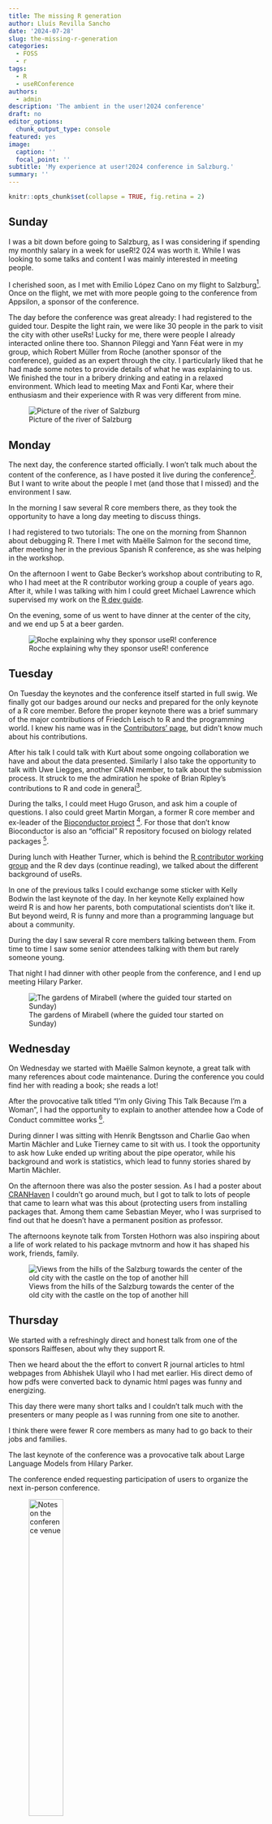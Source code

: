 ```yaml
---
title: The missing R generation
author: Lluís Revilla Sancho
date: '2024-07-28'
slug: the-missing-r-generation
categories:
  - FOSS
  - r
tags:
  - R
  - useRConference
authors:
  - admin
description: 'The ambient in the user!2024 conference'
draft: no
editor_options:
  chunk_output_type: console
featured: yes
image:
  caption: ''
  focal_point: ''
subtitle: 'My experience at user!2024 conference in Salzburg.'
summary: ''
---
```


```r
knitr::opts_chunk$set(collapse = TRUE, fig.retina = 2)
```

## Sunday

I was a bit down before going to Salzburg, as I was considering if spending my monthly salary in a week for useR!2
024 was worth it.
While I was looking to some talks and content I was mainly interested in meeting people.

I cherished soon, as I met with Emilio López Cano on my flight to Salzburg[^1].
Once on the flight, we met with more people going to the conference from Appsilon, a sponsor of the conference.

[^1]: He is the president of the Spanish association of R.

The day before the conference was great already: I had registered to the guided tour.
Despite the light rain, we were like 30 people in the park to visit the city with other useRs!
Lucky for me, there were people I already interacted online there too.
Shannon Pileggi and Yann Féat were in my group, which Robert Müller from Roche (another sponsor of the conference), guided as an expert through the city.
I particularly liked that he had made some notes to provide details of what he was explaining to us.
We finished the tour in a bribery drinking and eating in a relaxed environment.
Which lead to meeting Max and Fonti Kar, where their enthusiasm and their experience with R was very different from mine.

![Picture of the river of Salzburg](images/Salzburg_river.jpg)

## Monday

The next day, the conference started officially.
I won't talk much about the content of the conference, as I have posted it live during the conference[^2].
But I want to write about the people I met (and those that I missed) and the environment I saw.

[^2]: I posted it on Fosstodon: [search](https://fosstodon.org/search) for `from:@Lluis_Revilla@fosstodon.org #useR2024`.

In the morning I saw several R core members there, as they took the opportunity to have a long day meeting to discuss things. 

I had registered to two tutorials: The one on the morning from Shannon about debugging R.
There I met with Maëlle Salmon for the second time, after meeting her in the previous Spanish R conference, as she was helping in the workshop.

On the afternoon I went to Gabe Becker's workshop about contributing to R, who I had meet at the R contributor working group a couple of years ago.
After it, while I was talking with him I could greet Michael Lawrence which supervised my work on the [R dev guide](https://contributor.r-project.org/rdevguide/). 

On the evening, some of us went to have dinner at the center of the city, and we end up 5 at a beer garden.

![Roche explaining why they sponsor useR! conference](images/Salzburg_09.jpeg)

## Tuesday

On Tuesday the keynotes and the conference itself started in full swig.
We finally got our badges around our necks and prepared for the only keynote of a R core member.
Before the proper keynote there was a brief summary of the major contributions of Friedch Leisch to R and the programming world.
I knew his name was in the [Contributors' page](https://www.r-project.org/contributors.html), but didn't know much about his contributions.

After his talk I could talk with Kurt about some ongoing collaboration we have and about the data presented.
Similarly I also take the opportunity to talk with Uwe Liegges, another CRAN member, to talk about the submission process.
It struck to me the admiration he spoke of Brian Ripley's contributions to R and code in general[^3].

[^3]: But at the same time making it clear that his decisions are only his.

During the talks, I could meet Hugo Gruson, and ask him a couple of questions.
I also could greet Martin Morgan, a former R core member and ex-leader of the [Bioconductor project](https://bioconductor.org) [^4].
For those that don't know Bioconductor is also an "official" R repository focused on biology related packages [^5].

[^4]: I was surprised he was the only Bioconductor member I found at the conference.
    I expected that more people of the Bioconductor project would come here, and I saw some posters using packages shared there but no mention to the project in any talk I went.

[^5]: Official in the sense that packages in CRAN cannot have the same name as in packages in Bioconductor and *vice-versa*, and its repository can be set from R via `setRepositories()` and with environmental variable `R_BIOC_VERSION`.

During lunch with Heather Turner, which is behind the [R contributor working group](https://contributor.r-project.org/) and the R dev days (continue reading), we talked about the different background of useRs. 

In one of the previous talks I could exchange some sticker with Kelly Bodwin the last keynote of the day. 
In her keynote Kelly explained how weird R is and how her parents, both computational scientists don't like it. 
But beyond weird, R is funny and more than a programming language but about a community. 

During the day I saw several R core members talking between them.
From time to time I saw some senior attendees talking with them but rarely someone young. 

That night I had dinner with other people from the conference, and I end up meeting Hilary Parker. 

![The gardens of Mirabell (where the guided tour started on Sunday)](images/Salzburg_10.jpg)

## Wednesday

On Wednesday we started with Maëlle Salmon keynote, a great talk with many references about code maintenance. 
During the conference you could find her with reading a book; she reads a lot!

After the provocative talk titled "I'm only Giving This Talk Because I'm a Woman", I had the opportunity to explain to another attendee how a Code of Conduct committee works [^6].

[^6]: My term at [Bioconductor's code of conduct committee](https://bioconductor.github.io/bioc_coc_multilingual/) is about to finish, but I served for close to 2 years.

During dinner I was sitting with Henrik Bengtsson and Charlie Gao when Martin Mächler and Luke Tierney came to sit with us.
I took the opportunity to ask how Luke ended up writing about the pipe operator, while his background and work is statistics, which lead to funny stories shared by Martin Mächler. 

On the afternoon there was also the poster session.
As I had a poster about [CRANHaven](https://cranhaven.org) I couldn't go around much, but I got to talk to lots of people that came to learn what was this about (protecting users from installing packages that. Among them came Sebastian Meyer, who I was surprised to find out that he doesn't have a permanent position as professor. 

The afternoons keynote talk from Torsten Hothorn was also inspiring about a life of work related to his package mvtnorm and how it has shaped his work, friends, family.

![Views from the hills of the Salzburg towards the center of the old city with the castle on the top of another hill](images/Salzburg_11.jpg)

## Thursday

We started with a refreshingly direct and honest talk from one of the sponsors Raiffesen, about why they support R. 

Then we heard about the the effort to convert R journal articles to html webpages from Abhishek Ulayil who I had met earlier. 
His direct demo of how pdfs were converted back to dynamic html pages was funny and energizing. 

This day there were many short talks and I couldn't talk much with the presenters or many people as I was running from one site to another.

I think there were fewer R core members as many had to go back to their jobs and families. 

The last keynote of the conference was a provocative talk about Large Language Models from Hilary Parker.

The conference ended requesting participation of users to organize the next in-person conference. 

![Notes on the conference venue](images/Salzburg_10c.jpg){ height=40%}

## Friday

This day was booked by the R-Dev event, this is an event where R core members hang out with interested people to fix some pending issues on R (not packages!).

It was great to see R core members sitting in the row behind me: Martin Mächler, Michael Lawrence, Tomas Kalibera, Paul Murrell, Peter Dalgaard, Luke Tierney, and Sebastian Meyer (apologies if I mix names I didn't talk to all of them, and I don't know their faces well).
Together with a mix of R users and developers like Edzer Pebesma, Paola Corrales, Fonti Kar, Mitchell O'Hara-Wild or Audrey Yeo.

There were lots of young people in the R dev and new people contributing for the first time to R. 
Some of them were a bit intimidated by submitting patches and interacting with R core members. 
However, the event ended very successfully with many patches and improvements. At the end we

![The R dev contributors after getting back to it after lunch](images/Salzburg_12.jpg)

# Summary

The conference environment was fantastic, and I had the chance to meet many people attending their first useR conference, like myself. 
There were also many seasoned useRs who had attended multiple conferences. 
I can't speak to how they found this conference compared to previous ones, but for me, it was a valuable opportunity to connect with people I had previously only met online and to make new connections.

Although I didn’t take many photos with people, I noticed others taking photos with their groups, such as R Ladies, company teams, or selfies with fellow attendees and online friends (including Hadley Wickham). 
Interestingly, not many people approached the R core members, without whom this event wouldn't be possible. 
I must admit, I wasn’t sure how to approach them myself. 
I see two possible approaches: either go up to them like a fan asking for a selfie or engage them with questions or requests about R. 
Neither extreme seemed ideal to me. 
Instead, there might be more value in understanding their perspectives on R and finding ways to collaborate with them.

One useR mentioned to me that the R core can't continue operating as it has, especially now that companies are investing money and relying on it. 
While this poses challenges for businesses, I also see it as an opportunity for positive changes within the R core. 
I believe that through increased collaboration, we can overcome upcoming challenges. 
I hope that experienced R developers who already have a rapport with the R core will take the lead.

What was your experience at useR!2024? Do you agree on supporting and collaborating more the R core? We can continue the conversation at [@Lluis_Revilla@fosstodon.org](https://fosstodon.org/@Lluis_Revilla)

